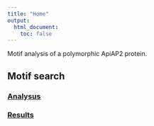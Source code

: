 ```yaml
---
title: "Home"
output:
  html_document:
    toc: false
---
```


Motif analysis of a polymorphic ApiAP2 protein.

## Motif search

### [Analysus](motif_search.html)

### [Results](motif_search_results.html)
